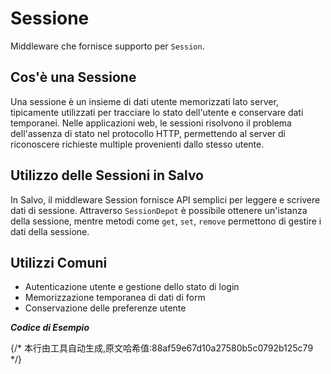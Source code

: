 # Sessione


Middleware che fornisce supporto per `Session`.

## Cos'è una Sessione

Una sessione è un insieme di dati utente memorizzati lato server, tipicamente utilizzati per tracciare lo stato dell'utente e conservare dati temporanei. Nelle applicazioni web, le sessioni risolvono il problema dell'assenza di stato nel protocollo HTTP, permettendo al server di riconoscere richieste multiple provenienti dallo stesso utente.

## Utilizzo delle Sessioni in Salvo

In Salvo, il middleware Session fornisce API semplici per leggere e scrivere dati di sessione. Attraverso `SessionDepot` è possibile ottenere un'istanza della sessione, mentre metodi come `get`, `set`, `remove` permettono di gestire i dati della sessione.

## Utilizzi Comuni

- Autenticazione utente e gestione dello stato di login
- Memorizzazione temporanea di dati di form
- Conservazione delle preferenze utente

_**Codice di Esempio**_ 

<Tabs>
<Tab label="main.rs">
<SessionLoginMainCode/>
</Tab>
<Tab label="Cargo.toml">
<SessionLoginCargoCode/>
</Tab>
</Tabs>
{/* 本行由工具自动生成,原文哈希值:88af59e67d10a27580b5c0792b125c79 */}